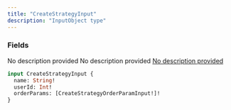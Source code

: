 ```yaml
---
title: "CreateStrategyInput"
description: "InputObject type"
---
```


### Fields

<ResponseField name="name" type="String!" required>
  No description provided
</ResponseField>

<ResponseField name="userId" type="Int!" required>
  No description provided
</ResponseField>

<a href="/api-reference/types/createstrategyorderparaminput">
  <ResponseField name="orderParams" type="[CreateStrategyOrderParamInput!]!" required>
    No description provided
  </ResponseField>
</a>


```graphql CreateStrategyInput
input CreateStrategyInput {
  name: String!
  userId: Int!
  orderParams: [CreateStrategyOrderParamInput!]!
}
```
